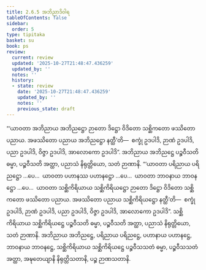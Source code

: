 ```yaml
---
title: 2.6.5 အဘိညာဒိဝါရ
tableOfContents: false
sidebar:
  order: 5
type: tipitaka
basket: su
book: ps
review:
  current: review
  updated: '2025-10-27T21:48:47.436259'
  updated_by: ''
  notes: ''
  history:
  - state: review
    date: '2025-10-27T21:48:47.436259'
    updated_by: ''
    notes: ''
    previous_state: draft
---
```



<ReviewStatus review={frontmatter.review} showDetails={true} />

<HypothesisAnnotation frontmatter={frontmatter} />

<DynamicBreadcrumb />

<Division number="34" book="ps" e="ch" v="26" p="39">

<Paragraph number="1606" book="ps">
“‘ယာဝတာ အဘိညာယ အဘိညဋ္ဌော ဉာတော ဒိဋ္ဌော ဝိဒိတော သစ္ဆိကတော ဖဿိတော ပညာယ. အဖဿိတော ပညာယ အဘိညဋ္ဌော နတ္ထီ’တိ—  စက္ခုံ ဥဒပါဒိ, ဉာဏံ ဥဒပါဒိ, ပညာ ဥဒပါဒိ, ဝိဇ္ဇာ ဥဒပါဒိ, အာလောကော ဥဒပါဒိ”. အဘိညာယ အဘိညဋ္ဌေ ပဉ္စဝီသတိ ဓမ္မာ, ပဉ္စဝီသတိ အတ္ထာ, ပညာသံ နိရုတ္တိယော, သတံ ဉာဏာနိ.
</Paragraph>

<Paragraph number="1607" book="ps">
“‘ယာဝတာ ပရိညာယ ပရိညဋ္ဌော …ပေ…  ယာဝတာ ပဟာနဿ ပဟာနဋ္ဌော …ပေ…  ယာဝတာ ဘာဝနာယ ဘာဝနဋ္ဌော …ပေ…  ယာဝတာ သစ္ဆိကိရိယာယ သစ္ဆိကိရိယဋ္ဌော ဉာတော ဒိဋ္ဌော ဝိဒိတော သစ္ဆိကတော ဖဿိတော ပညာယ. အဖဿိတော ပညာယ သစ္ဆိကိရိယဋ္ဌော နတ္ထီ’တိ—  စက္ခုံ ဥဒပါဒိ, ဉာဏံ ဥဒပါဒိ, ပညာ ဥဒပါဒိ, ဝိဇ္ဇာ ဥဒပါဒိ, အာလောကော ဥဒပါဒိ”. သစ္ဆိကိရိယာယ သစ္ဆိကိရိယဋ္ဌေ ပဉ္စဝီသတိ ဓမ္မာ, ပဉ္စဝီသတိ အတ္ထာ, ပညာသံ နိရုတ္တိယော, သတံ ဉာဏာနိ.
</Paragraph>

<Paragraph number="1608" book="ps">
အဘိညာယ အဘိညဋ္ဌေ, ပရိညာယ ပရိညဋ္ဌေ, ပဟာနာယ ပဟာနဋ္ဌေ, ဘာဝနာယ ဘာဝနဋ္ဌေ, သစ္ဆိကိရိယာယ သစ္ဆိကိရိယဋ္ဌေ ပဉ္စဝီသသတံ ဓမ္မာ, ပဉ္စဝီသသတံ အတ္ထာ, အဍ္ဎတေယျာနိ နိရုတ္တိသတာနိ, ပဉ္စ ဉာဏသတာနိ.
</Paragraph>
</Division>